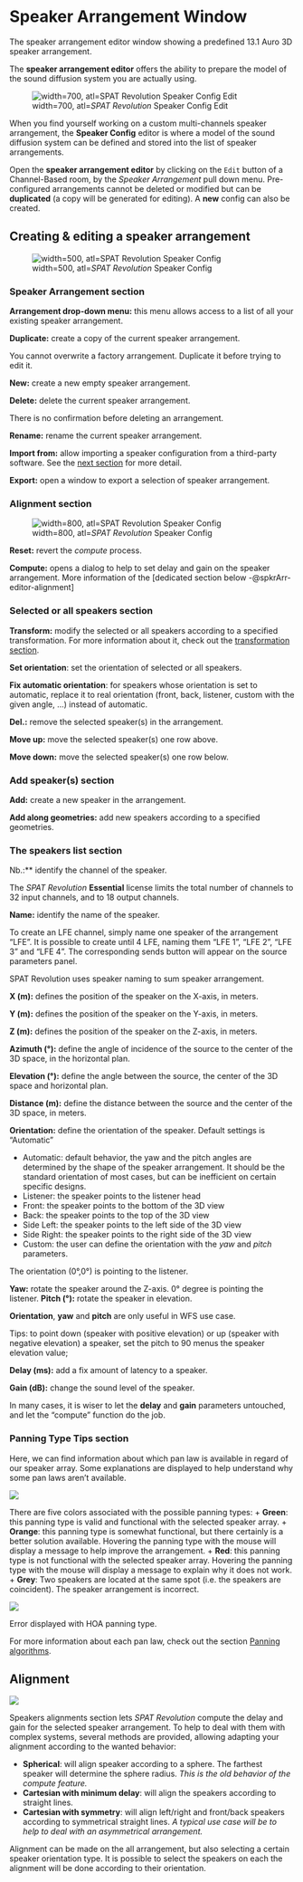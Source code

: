 # Speaker Arrangement Window

:::{.callout-note}
The speaker arrangement editor window showing a predefined 13.1 Auro 3D speaker arrangement.
:::

The **speaker arrangement editor** offers the ability to prepare the model of the sound diffusion system you are actually using.

![width=700, atl=_SPAT Revolution_ Speaker Config Edit](https://media.githubusercontent.com/media/FLUX-SE/doc_images/main/SpatR/Setup/RoomInspectorEdit.png)

When you find yourself working on a custom multi-channels speaker arrangement, the **Speaker Config** editor is where a model of the sound diffusion system can be defined and stored into the list of speaker arrangements.

Open the **speaker arrangement editor** by clicking on the ```Edit``` button of a Channel-Based room, by the _Speaker Arrangement_ pull down menu. Pre-configured arrangements cannot be deleted or modified but can be **duplicated** (a copy will be generated for editing). A **new** config can also be created.

## Creating & editing a speaker arrangement

![width=500, atl=_SPAT Revolution_ Speaker Config](https://media.githubusercontent.com/media/FLUX-SE/doc_images/main/SpatR/Setup/SpeakerEditor3.png)

### Speaker Arrangement section

**Arrangement drop-down menu:** this menu allows access to a list of all your existing speaker arrangement.

**Duplicate:** create a copy of the current speaker arrangement.

:::{.callout-warning}
 You cannot overwrite a factory arrangement. Duplicate it before trying to edit it.
:::

**New:** create a new empty speaker arrangement.

**Delete:** delete the current speaker arrangement.

:::{.callout-warning}
 There is no confirmation before deleting an arrangement.
:::

**Rename:** rename the current speaker arrangement.

**Import from:** allow importing a speaker configuration from a third-party software. See the [next section](Spat_Environment_Import_Speaker_Config.md) for more detail.

**Export:** open a window to export a selection of speaker arrangement.

### Alignment section

![width=800, atl=_SPAT Revolution_ Speaker Config](https://media.githubusercontent.com/media/FLUX-SE/doc_images/main/SpatR/Setup/SpeakerEditorCompute3.png)

**Reset:** revert the *compute* process.

**Compute:** opens a dialog to help to set delay and gain on the speaker arrangement. More information of the [dedicated section below -@spkrArr-editor-alignment]

### Selected or all speakers section

**Transform:** modify the selected or all speakers according to a specified transformation. For more information about it, check out the [transformation section](Spat_Environment_Transformation.md).

**Set orientation**: set the orientation of selected or all speakers.

**Fix automatic orientation**: for speakers whose orientation is set to automatic, replace it to real orientation (front, back, listener, custom with the given angle, ...) instead of automatic.

**Del.:** remove the selected speaker(s) in the arrangement.

**Move up:** move the selected speaker(s) one row above.

**Move down:** move the selected speaker(s) one row below.

### Add speaker(s) section

**Add:** create a new speaker in the arrangement.

**Add along geometries:** add new speakers according to a specified geometries.

### The speakers list section

:::{.callout-warning}
Nb.:** identify the channel of the speaker.

The _SPAT Revolution_ **Essential** license limits the total number of channels to 32 input channels, and to 18 output channels.
:::

**Name:** identify the name of the speaker.

:::{.callout-warning}
To create an LFE channel, simply name one speaker of the arrangement "LFE". It is possible to create until 4 LFE, naming them "LFE 1", "LFE 2", "LFE 3" and "LFE 4". The corresponding sends button will appear on the source parameters panel.  

 SPAT Revolution uses speaker naming to sum speaker arrangement.
:::

**X (m):** defines the position of the speaker on the X-axis, in meters.

**Y (m):** defines the position of the speaker on the Y-axis, in meters.

**Z (m):** defines the position of the speaker on the Z-axis, in meters.

**Azimuth (°):** define the angle of incidence of the source to the center of the 3D space, in the horizontal plan.

**Elevation (°):** define the angle between the source, the center of the 3D space and horizontal plan.

**Distance (m):** define the distance between the source and the center of the 3D space, in meters.

**Orientation:** define the orientation of the speaker. Default settings is "Automatic"

  + Automatic: default behavior, the yaw and the pitch angles are determined by the shape of the speaker arrangement. It should be the standard orientation of most cases, but can be inefficient on certain specific designs.
  + Listener: the speaker points to the listener head
  + Front: the speaker points to the bottom of the 3D view
  + Back: the speaker points to the top of the 3D view
  + Side Left: the speaker points to the left side of the 3D view
  + Side Right: the speaker points to the right side of the 3D view
  + Custom: the user can define the orientation with the *yaw* and *pitch* parameters.

:::{.callout-note}
The orientation (0°,0°) is pointing to the listener.  
:::

**Yaw:** rotate the speaker around the Z-axis. 0° degree is pointing the listener.
**Pitch (°):** rotate the speaker in elevation.

:::{.callout-warning}
 **Orientation**, **yaw** and **pitch** are only useful in WFS use case.
:::

:::{.callout-note}
Tips: to point down (speaker with positive elevation) or up (speaker with negative elevation) a speaker, set the pitch to 90 menus the speaker elevation value;
:::

**Delay (ms):** add a fix amount of latency to a speaker.

**Gain (dB):** change the sound level of the speaker.

:::{.callout-warning}
 In many cases, it is wiser to let the **delay** and **gain** parameters untouched, and let the "compute" function do the job.
:::

### Panning Type Tips section

Here, we can find information about which pan law is available in regard of our speaker array. Some explanations are displayed to help understand why some pan laws aren't available.

![](https://media.githubusercontent.com/media/FLUX-SE/doc_images/main/SpatR/Setup/SpeakerEditorPanningTips.png)

There are five colors associated with the possible panning types:
+ **Green**: this panning type is valid and functional with the selected speaker array.
+ **Orange**: this panning type is somewhat functional, but there certainly is a better solution available. Hovering the panning type with the mouse will display a message to help improve the arrangement.
+ **Red**: this panning type is not functional with the selected speaker array. Hovering the panning type with the mouse will display a message to explain why it does not work.
+ **Grey**: Two speakers are located at the same spot (i.e. the speakers are coincident). The speaker arrangement is incorrect.

![](https://media.githubusercontent.com/media/FLUX-SE/doc_images/main/SpatR/Setup/SpeakerEditorInvalid.png)

:::{.callout-note}
Error displayed with HOA panning type.
:::

For more information about each pan law, check out the section [Panning algorithms](Spatialisation_Technology_Panning_Algorithms.md).

## Alignment {#spkrArr-editor-alignment}

![](https://media.githubusercontent.com/media/FLUX-SE/doc_images/main/SpatR/Setup/AlignmentDialog.png)

Speakers alignments section lets _SPAT Revolution_ compute the delay and gain for the selected speaker arrangement. To help to deal with them with complex systems, several methods are provided, allowing adapting your alignment according to the wanted behavior:

- **Spherical**: will align speaker according to a sphere. The farthest speaker will determine the sphere radius. _This is the old behavior of the compute feature._
- **Cartesian with minimum delay**: will align the speakers according to straight lines.
- **Cartesian with symmetry**: will align left/right and front/back speakers according to symmetrical straight lines. _A typical use case will be to help to deal with an asymmetrical arrangement._

Alignment can be made on the all arrangement, but also selecting a certain speaker orientation type. 
It is possible to select the speakers on each the alignment will be done according to their orientation.